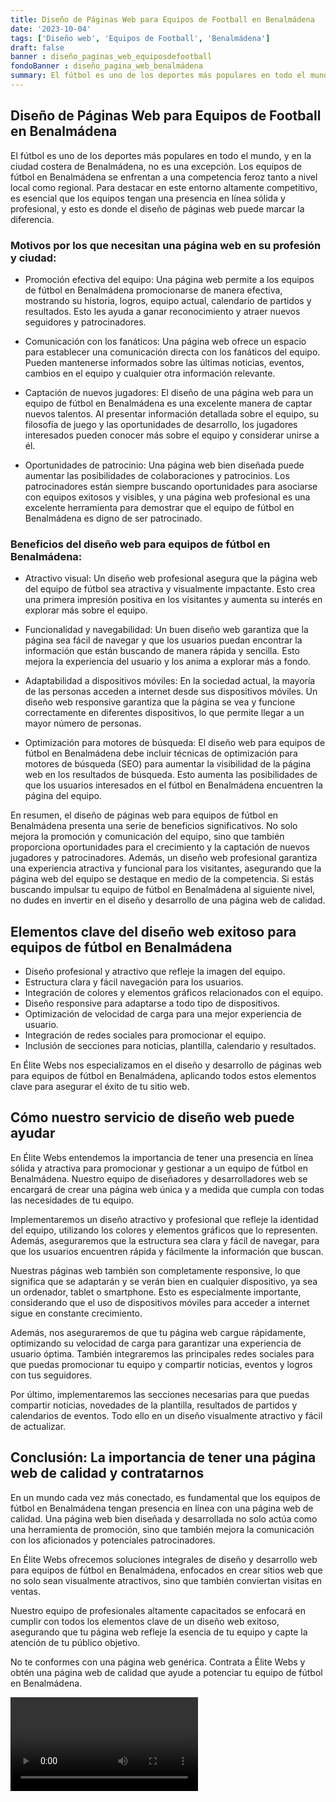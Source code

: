 ```yaml
---
title: Diseño de Páginas Web para Equipos de Football en Benalmádena
date: '2023-10-04'
tags: ['Diseño web', 'Equipos de Football', 'Benalmádena']
draft: false
banner : diseño_paginas_web_equiposdefootball
fondoBanner : diseño_pagina_web_benalmádena
summary: El fútbol es uno de los deportes más populares en todo el mundo, y en la ciudad costera de Benalmádena, no es una excepción. Los equipos de fútbol en Benalmádena se enfrentan a una competencia feroz tanto a nivel local como regional. Para destacar en este entorno altamente competitivo, es esencial que los equipos tengan una presencia en línea sólida y profesional, y esto es donde el diseño de páginas web puede marcar la diferencia.
---
```


## Diseño de Páginas Web para Equipos de Football en Benalmádena

El fútbol es uno de los deportes más populares en todo el mundo, y en la ciudad costera de Benalmádena, no es una excepción. Los equipos de fútbol en Benalmádena se enfrentan a una competencia feroz tanto a nivel local como regional. Para destacar en este entorno altamente competitivo, es esencial que los equipos tengan una presencia en línea sólida y profesional, y esto es donde el diseño de páginas web puede marcar la diferencia.

### Motivos por los que necesitan una página web en su profesión y ciudad:

- Promoción efectiva del equipo: Una página web permite a los equipos de fútbol en Benalmádena promocionarse de manera efectiva, mostrando su historia, logros, equipo actual, calendario de partidos y resultados. Esto les ayuda a ganar reconocimiento y atraer nuevos seguidores y patrocinadores.

- Comunicación con los fanáticos: Una página web ofrece un espacio para establecer una comunicación directa con los fanáticos del equipo. Pueden mantenerse informados sobre las últimas noticias, eventos, cambios en el equipo y cualquier otra información relevante.

- Captación de nuevos jugadores: El diseño de una página web para un equipo de fútbol en Benalmádena es una excelente manera de captar nuevos talentos. Al presentar información detallada sobre el equipo, su filosofía de juego y las oportunidades de desarrollo, los jugadores interesados pueden conocer más sobre el equipo y considerar unirse a él.

- Oportunidades de patrocinio: Una página web bien diseñada puede aumentar las posibilidades de colaboraciones y patrocinios. Los patrocinadores están siempre buscando oportunidades para asociarse con equipos exitosos y visibles, y una página web profesional es una excelente herramienta para demostrar que el equipo de fútbol en Benalmádena es digno de ser patrocinado.

### Beneficios del diseño web para equipos de fútbol en Benalmádena:

- Atractivo visual: Un diseño web profesional asegura que la página web del equipo de fútbol sea atractiva y visualmente impactante. Esto crea una primera impresión positiva en los visitantes y aumenta su interés en explorar más sobre el equipo.

- Funcionalidad y navegabilidad: Un buen diseño web garantiza que la página sea fácil de navegar y que los usuarios puedan encontrar la información que están buscando de manera rápida y sencilla. Esto mejora la experiencia del usuario y los anima a explorar más a fondo.

- Adaptabilidad a dispositivos móviles: En la sociedad actual, la mayoría de las personas acceden a internet desde sus dispositivos móviles. Un diseño web responsive garantiza que la página se vea y funcione correctamente en diferentes dispositivos, lo que permite llegar a un mayor número de personas.

- Optimización para motores de búsqueda: El diseño web para equipos de fútbol en Benalmádena debe incluir técnicas de optimización para motores de búsqueda (SEO) para aumentar la visibilidad de la página web en los resultados de búsqueda. Esto aumenta las posibilidades de que los usuarios interesados en el fútbol en Benalmádena encuentren la página del equipo.

En resumen, el diseño de páginas web para equipos de fútbol en Benalmádena presenta una serie de beneficios significativos. No solo mejora la promoción y comunicación del equipo, sino que también proporciona oportunidades para el crecimiento y la captación de nuevos jugadores y patrocinadores. Además, un diseño web profesional garantiza una experiencia atractiva y funcional para los visitantes, asegurando que la página web del equipo se destaque en medio de la competencia. Si estás buscando impulsar tu equipo de fútbol en Benalmádena al siguiente nivel, no dudes en invertir en el diseño y desarrollo de una página web de calidad.

<GifSeo />

<Cta />

## Elementos clave del diseño web exitoso para equipos de fútbol en Benalmádena

- Diseño profesional y atractivo que refleje la imagen del equipo.
- Estructura clara y fácil navegación para los usuarios.
- Integración de colores y elementos gráficos relacionados con el equipo.
- Diseño responsive para adaptarse a todo tipo de dispositivos.
- Optimización de velocidad de carga para una mejor experiencia de usuario.
- Integración de redes sociales para promocionar el equipo.
- Inclusión de secciones para noticias, plantilla, calendario y resultados.

En Élite Webs nos especializamos en el diseño y desarrollo de páginas web para equipos de fútbol en Benalmádena, aplicando todos estos elementos clave para asegurar el éxito de tu sitio web.

## Cómo nuestro servicio de diseño web puede ayudar

En Élite Webs entendemos la importancia de tener una presencia en línea sólida y atractiva para promocionar y gestionar a un equipo de fútbol en Benalmádena. Nuestro equipo de diseñadores y desarrolladores web se encargará de crear una página web única y a medida que cumpla con todas las necesidades de tu equipo.

Implementaremos un diseño atractivo y profesional que refleje la identidad del equipo, utilizando los colores y elementos gráficos que lo representen. Además, aseguraremos que la estructura sea clara y fácil de navegar, para que los usuarios encuentren rápida y fácilmente la información que buscan.

Nuestras páginas web también son completamente responsive, lo que significa que se adaptarán y se verán bien en cualquier dispositivo, ya sea un ordenador, tablet o smartphone. Esto es especialmente importante, considerando que el uso de dispositivos móviles para acceder a internet sigue en constante crecimiento.

Además, nos aseguraremos de que tu página web cargue rápidamente, optimizando su velocidad de carga para garantizar una experiencia de usuario óptima. También integraremos las principales redes sociales para que puedas promocionar tu equipo y compartir noticias, eventos y logros con tus seguidores.

Por último, implementaremos las secciones necesarias para que puedas compartir noticias, novedades de la plantilla, resultados de partidos y calendarios de eventos. Todo ello en un diseño visualmente atractivo y fácil de actualizar.

## Conclusión: La importancia de tener una página web de calidad y contratarnos

En un mundo cada vez más conectado, es fundamental que los equipos de fútbol en Benalmádena tengan presencia en línea con una página web de calidad. Una página web bien diseñada y desarrollada no solo actúa como una herramienta de promoción, sino que también mejora la comunicación con los aficionados y potenciales patrocinadores.

En Élite Webs ofrecemos soluciones integrales de diseño y desarrollo web para equipos de fútbol en Benalmádena, enfocados en crear sitios web que no solo sean visualmente atractivos, sino que también conviertan visitas en ventas.

Nuestro equipo de profesionales altamente capacitados se enfocará en cumplir con todos los elementos clave de un diseño web exitoso, asegurando que tu página web refleje la esencia de tu equipo y capte la atención de tu público objetivo.

No te conformes con una página web genérica. Contrata a Élite Webs y obtén una página web de calidad que ayude a potenciar tu equipo de fútbol en Benalmádena.

<Video />

<CtaBot job='Equipos de Football' city='Benalmádena'/>

<Gmaps query='Benalmádena+españa+maps' />